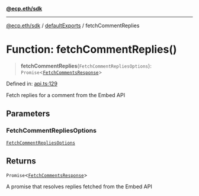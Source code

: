 [**@ecp.eth/sdk**](/sdk-reference/index.mdx)

***

[@ecp.eth/sdk](/sdk-reference/index.mdx) / [defaultExports](/sdk-reference/defaultExports/index.mdx) / fetchCommentReplies

# Function: fetchCommentReplies()

> **fetchCommentReplies**(`FetchCommentRepliesOptions`): `Promise`\<[`FetchCommentsResponse`](/sdk-reference/types/type-aliases/FetchCommentsResponse.mdx)\>

Defined in: [api.ts:129](https://github.com/ecp-eth/comments-monorepo/blob/main/packages/sdk/src/api.ts#L129)

Fetch replies for a comment from the Embed API

## Parameters

### FetchCommentRepliesOptions

[`FetchCommentRepliesOptions`](/sdk-reference/defaultExports/type-aliases/FetchCommentRepliesOptions.mdx)

## Returns

`Promise`\<[`FetchCommentsResponse`](/sdk-reference/types/type-aliases/FetchCommentsResponse.mdx)\>

A promise that resolves replies fetched from the Embed API
